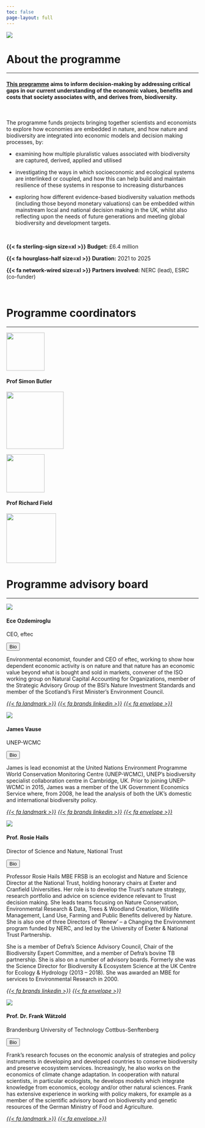 ```yaml
---
toc: false
page-layout: full
---
```


::: {.grid}

::: {.g-col-12}

![](/images/landing_page_crop.webp){fig-alt="Photograph of a natural wooded landscape. Tops of coniferous trees are visible in the foreground, with the treescape continuing into the midground and background."}

:::

:::

# About the programme{#about}

<hr />

#### [This programme](https://www.ukri.org/what-we-do/our-main-funds-and-areas-of-support/browse-our-areas-of-investment-and-support/economics-of-biodiversity/) aims to inform decision-making by addressing critical gaps in our current understanding of the **economic values, benefits and costs** that society associates with, and derives from, **biodiversity**.

<br />

The programme funds projects bringing together scientists and economists to explore how economies are embedded in nature, and how nature and biodiversity are integrated into economic models and decision making processes, by:

* examining how multiple pluralistic values associated with biodiversity are captured, derived, applied and utilised

* investigating the ways in which socioeconomic and ecological systems are interlinked or coupled, and how this can help build and maintain resilience of these systems in response to increasing disturbances

* exploring how different evidence-based biodiversity valuation methods (including those beyond monetary valuations) can be embedded within mainstream local and national decision making in the UK, whilst also reflecting upon the needs of future generations and meeting global biodiversity and development targets.

<br />

::: {.grid}

::: {.g-col-12 .g-col-md-3 .text-center}
**{{< fa sterling-sign size=xl >}}  Budget:** £6.4 million
:::

::: {.g-col-12 .g-col-md-3 .text-center}
**{{< fa hourglass-half size=xl >}}  Duration:** 2021 to 2025
:::

::: {.g-col-12 .g-col-md-6  .text-center}
**{{< fa network-wired size=xl >}}  Partners involved:** NERC (lead), ESRC (co-funder)
:::

<br />

:::

# Programme coordinators{#coord}

<hr />

::: {.grid}

::: {.g-col-12 .g-col-md-6}

<div class="card-coord p-3 py-4">
<div class="text-center">
<img src="https://valuing-soundscapes.github.io/images/sjb.png" width="100" class="profile-shape-circle profile-image-mid">
</div>
<div class="text-center">
<h4 class="mt-2 mb-4">Prof Simon Butler</h4>
<div class="text-center">
<img src="images/institute_logos/UEA_dark_crop.png" width="150">
</div>
</div>
</div>

:::

::: {.g-col-12 .g-col-md-6}

<div class="card-coord p-3 py-4">
<div class="text-center">
<img src="/images/richardfield_sq.png" width="100" class="profile-image-mid profile-shape-circle">
</div>
<div class="text-center">
<h4 class="mt-2 mb-4">Prof Richard Field</h4>
<div class="text-center">
<img src="images/institute_logos/UoN_dark_crop.png" width="130">
</div>
</div>
</div>

:::

:::


# Programme advisory board{#pab}

<hr />

::: {.grid}

::: {.g-col-12 .g-col-md-6}

<div class="card-coord">
<div class="text-center">
<img src="images/Ece_Ozdemiroglu.webp" class="profile-image-mid profile-shape-circle card-img-top">
</div>
<div class="card-body d-flex flex-column">
<h4 class="card-title">Ece Ozdemiroglu</h4>
<p class="card-subtitle">CEO, eftec</p>
<button class="btn btn-primary" type="button" data-bs-toggle="collapse" data-bs-target="#eo-bio" aria-expanded="false" aria-controls="eo-bio">
    Bio
  </button>
<div class="collapse" id = "eo-bio">
<div class="card-text text-center">
<p>Environmental economist, founder and CEO of eftec, working to show how dependent economic activity is on nature and that nature has an economic value beyond what is bought and sold in markets, convener of the ISO working group on Natural Capital Accounting for Organizations, member of the Strategic Advisory Group of the BSI’s Nature Investment Standards and member of the Scotland’s First Minister’s Environment Council.
</p>
</div>
</div>
<div class="text-center">
<a href="https://eftec.co.uk/our-team/ece-ozdemiroglu"><i>{{< fa landmark >}}</i></a>
<a href="https://www.linkedin.com/in/ece-ozdemiroglu-741988/"><i>{{< fa brands linkedin >}}</i></a>
<a href="mailto:ece@eftec.co.uk"><i>{{< fa envelope >}}</i></a>
</div>
</div>
</div>

:::

::: {.g-col-12 .g-col-md-6}

<div class="card-coord">
<div class="text-center">
<img src="images/james_vause.webp" class="profile-image-mid profile-shape-circle card-img-top">
</div>
<div class="card-body d-flex flex-column">
<h4 class="card-title">James Vause</h4>
<p class="card-subtitle">UNEP-WCMC</p>
<button class="btn btn-primary" type="button" data-bs-toggle="collapse" data-bs-target="#jv-bio" aria-expanded="false" aria-controls="jv-bio">
    Bio
  </button>
<div class="collapse" id = "jv-bio">
<div class="card-text text-center">
<p>James is lead economist at the United Nations Environment Programme World Conservation Monitoring Centre (UNEP-WCMC), UNEP’s biodiversity specialist collaboration centre in Cambridge, UK. Prior to joining UNEP-WCMC in 2015, James was a member of the UK Government Economics Service where, from 2008, he lead the analysis of both the UK’s domestic and international biodiversity policy.
</p>
</div>
</div>
<div class="text-center">
<a href="https://unep-wcmc.org/en"><i>{{< fa landmark >}}</i></a>
<a href="https://www.linkedin.com/in/jamesvause/"><i>{{< fa brands linkedin >}}</i></a>
<a href="mailto:james.vause@unep-wcmc.org"><i>{{< fa envelope >}}</i></a>
</div>
</div>
</div>

:::

::: {.g-col-12 .g-col-md-6}

<div class="card-coord">
<div class="text-center">
<img src="images/rosie_hails.webp" class="profile-image-mid profile-shape-circle card-img-top">
</div>
<div class="card-body d-flex flex-column">
<h4 class="card-title">Prof. Rosie Hails</h4>
<p class="card-subtitle">Director of Science and Nature, National Trust</p>
<button class="btn btn-primary" type="button" data-bs-toggle="collapse" data-bs-target="#rh-bio" aria-expanded="false" aria-controls="rh-bio">
    Bio
  </button>
<div class="collapse" id = "rh-bio">
<div class="card-text text-center">
<p>Professor Rosie Hails MBE FRSB is an ecologist and Nature and Science Director at the National Trust, holding honorary chairs at Exeter and Cranfield Universities. Her role is to develop the Trust’s nature strategy, research portfolio and advice on science evidence relevant to Trust decision making. She leads teams focusing on Nature Conservation, Environmental Research & Data, Trees & Woodland Creation, Wildlife Management, Land Use, Farming and Public Benefits delivered by Nature. She is also one of three Directors of ‘Renew’ – a Changing the Environment program funded by NERC, and led by the University of Exeter & National Trust Partnership.

She is a member of Defra’s Science Advisory Council, Chair of the Biodiversity Expert Committee, and a member of Defra’s bovine TB partnership. She is also on a number of advisory boards. Formerly she was the Science Director for Biodiversity & Ecosystem Science at the UK Centre for Ecology & Hydrology (2013 – 2018). She was awarded an MBE for services to Environmental Research in 2000.
</p>
</div>
</div>
<div class="text-center">
<a href="https://www.linkedin.com/in/rosie-hails-10380548/"><i>{{< fa brands linkedin >}}</i></a>
<a href="mailto:rha@ceh.ac.uk"><i>{{< fa envelope >}}</i></a>
</div>
</div>
</div>

:::

::: {.g-col-12 .g-col-md-6}

<div class="card-coord">
<div class="text-center">
<img src="images/frank_watzold.webp" class="profile-image-mid profile-shape-circle card-img-top">
</div>
<div class="card-body d-flex flex-column">
<h4 class="card-title">Prof. Dr. Frank Wätzold</h4>
<p class="card-subtitle">Brandenburg University of Technology Cottbus-Senftenberg</p>
<button class="btn btn-primary" type="button" data-bs-toggle="collapse" data-bs-target="#fw-bio" aria-expanded="false" aria-controls="fw-bio">
    Bio
  </button>
<div class="collapse" id = "fw-bio">
<div class="card-text text-center">
<p>Frank’s research focuses on the economic analysis of strategies and policy instruments in developing and developed countries to conserve biodiversity and preserve ecosystem services. Increasingly, he also works on the economics of climate change adaptation. In cooperation with natural scientists, in particular ecologists, he develops models which integrate knowledge from economics, ecology and/or other natural sciences. Frank has extensive experience in working with policy makers, for example as a member of the scientific advisory board on biodiversity and genetic resources of the German Ministry of Food and Agriculture.
</p>
</div>
</div>
<div class="text-center">
<a href="https://www.b-tu.de/en/fg-umweltoekonomie/"><i>{{< fa landmark >}}</i></a>
<a href="mailto:waetzold@b-tu.de"><i>{{< fa envelope >}}</i></a>
</div>
</div>
</div>

:::

:::

<br />
